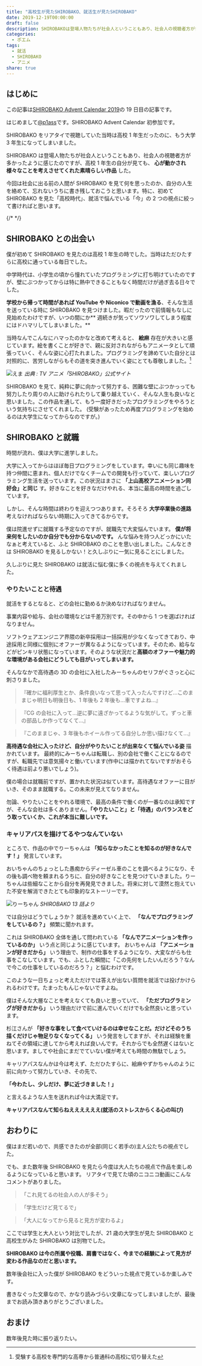 ```yaml
---
title: "高校生が見たSHIROBAKO、就活生が見たSHIROBAKO"
date: 2019-12-19T00:00:00
draft: false
description: SHIROBAKOは登場人物たちが社会人ということもあり、社会人の視聴者方が多かったように感じたのですが、高校1年生の自分が見ても、心が動かされ様々なことを考えさせてくれた素晴らしい作品でした。今回は社会に出る前の人間がSHIROBAKOを見て何を思ったのか、自分の人生を絡めて、忘れないうちに書き残しておこうと思います。特に、初めてSHIROBAKOを見た「高校時代」、就活で悩んでいる「今」の2つの視点に絞って書ければと思います。
categories:
  - ポエム
tags:
  - 就活
  - SHIROBAKO
  - アニメ
share: true
---
```


## はじめに

この記事は[SHIROBAKO Advent Calendar 2019](https://adventar.org/calendars/3902)の 19 日目の記事です。

<ExLinkCard url="https://adventar.org/calendars/3902" />

はじめまして[@p1ass](https://twitter.com/p1ass)です。SHIROBAKO Advent Calendar 初参加です。

SHIROBAKO をリアタイで視聴していた当時は高校 1 年生だったのに、もう大学 3 年生になってしまいました。

SHIROBAKO は登場人物たちが社会人ということもあり、社会人の視聴者方が多かったように感じたのですが、高校 1 年生の自分が見ても、 **心が動かされ様々なことを考えさせてくれた素晴らしい作品** した。

今回は社会に出る前の人間が SHIROBAKO を見て何を思ったのか、自分の人生を絡めて、忘れないうちに書き残しておこうと思います。特に、初めて SHIROBAKO を見た「高校時代」、就活で悩んでいる「今」の 2 つの視点に絞って書ければと思います。

{/* <!--more--> */}

## SHIROBAKO との出会い

僕が初めて SHIROBAKO を見たのは高校 1 年生の時でした。当時はただひたすらに高校に通っている毎日でした。

中学時代は、小学生の頃から憧れていたプログラミングに打ち明けていたのですが、壁にぶつかってからは特に熱中できることもなく時間だけが過ぎ去る日々でした。

**学校から帰って時間があれば YouTube や Niconico で動画を漁る**、そんな生活を送っている時に SHIROBAKO を見つけました。暇だったので前情報もなしに見始めたわけですが、いつの間にか** 週続きが気ってソワソワしてしまう程度にはドハマリしてしまいました。**

当時なんでこんなにハマったのかなと改めて考えると、 **絵麻** 存在が大きいと感じています。絵を書くことが好きで、親に反対されながらもアニメータとして頑張っていく、そんな姿に心打たれました。プログラミングを諦めていた自分とは対照的に、苦労しながらもその道を突き進んでいく姿にとても尊敬しました。[^1]

![えま](ema.png)
_出典 : TV アニメ「SHIROBAKO」公式サイト_

[^1]: 受験する高校を専門的な高専から普通科の高校に切り替えた

SHIROBAKO を見て、純粋に夢に向かって努力する、困難な壁にぶつかっっても努力したり周りの人に助けられたりして乗り越えていく、そんな人生も良いなと思いました。この作品を通して、もう一度好きだったプログラミングをやろうという気持ちにさせてくれました。 (受験があったため再度プログラミングを始めるのは大学生になってからなのですが。)

## SHIROBAKO と就職

時間が流れ、僕は大学に進学しました。

大学に入ってからはほぼ毎日プログラミングをしています。幸いにも同じ趣味を持つ仲間に恵まれ、個人だけでなくチームでの開発も行っていて、楽しいプログラミング生活を送っています。この状況はまさに **「上山高校アニメーション同好会」と同じ** す。好きなことを好きなだけやれる、本当に最高の時間を過ごしています。

しかし、そんな時間は終わりを迎えつつあります。そろそろ **大学卒業後の進路** 考えなければならない時期に入ってきてるからです。

僕は院進せずに就職する予定なのですが、就職先で大変悩んでいます。 **僕が将来何をしたいのか自分でも分からないのです。** んな悩みを持つ人どっかにいたなぁと考えていると、ふと SHIROBAKO のことを思い出しました。こんなときは SHIROBAKO を見るしかない！と久しぶりに一気に見ることにしました。

久しぶりに見た SHIROBAKO は就活に悩む僕に多くの視点を与えてくれました。

### やりたいことと待遇

就活をするとなると、どの会社に勤めるか決めなければなりません。

事業内容や給与、会社の環境などは千差万別です。その中から 1 つを選ばければなりません。

ソフトウェアエンジニア界隈の新卒採用は一括採用が少なくなってきており、中途採用と同様に個別にオファーが異なるようになっています。そのため、給与などがピンキリ状態になっています。そのような状況だと**高額のオファーや魅力的な環境がある会社にどうしても目がいってしまいます。**

そんななかで高待遇の 3D の会社に入社したみーちゃんのセリフがぐさっと心に刺さりました。

> 『確かに福利厚生とか、条件良いなって思って入ったんですけど…このままじゃ明日も明後日も、1 年後も 2 年後も…車ですよね…』

> 『CG の会社に入って…逆に夢に遠ざかってるような気がして。ずっと車の部品しか作ってなくて…』

> 『このままじゃ、3 年後もホイール作ってる自分しか思い描けなくて…』

**高待遇な会社に入ったけど、自分がやりたいことが出来なくて悩んでいる姿** 描かれています。
最終的にみーちゃんは転職し、別の会社で働くことになるのですが、転職先では意気揚々と働いています(作中には描かれてないですがおそらく待遇は前より悪いでしょう)。

僕の場合は就職前ですが、置かれた状況は似ています。高待遇なオファーに目がいき、そのまま就職する。この未来が見えてなりません。

勿論、やりたいことをやれる環境で、最高の条件で働くのが一番なのは承知ですが、そんな会社は多くありません。**「やりたいこと」と「待遇」のバランスをどう取っていくか、これが本当に難しいです。**

### キャリアパスを描けてるやつなんていない

ところで、作品の中でりーちゃんは **「知らなかったことを知るのが好きなんです！」** 発言しています。

おいちゃんのちょっとした愚痴からディーゼル車のことを調べるようになり、その後も調べ物を頼まれるうちに、自分の好きなことを見つけていきました。りーちゃんは些細なことから自分を再発見できました。将来に対して漠然と抱えていた不安を解消できたとても印象的なストーリーです。

![りーちゃん](ri-chan.jpg)
_SHIROBAKO 13 話より_

では自分はどうでしょうか？
就活を進めていく上で、 **「なんでプログラミングをしているの？」** 頻繁に聞かれます。

これは SHIROBAKO 全体を通して問われている **「なんでアニメーションを作っているのか」** いう点と同じように感じています。
おいちゃんは **「アニメーションが好きだから」** いう理由で、制作の仕事をするようになり、大変ながらも仕事をこなしています。でも、ふとした瞬間に「この先何をしたいんだろう？なんで今この仕事をしているのだろう？」と悩むわけです。

このような一日ちょっと考えただけでは答えが出ない質問を就活では投げかけられるわけです。たまったもんじゃないですよね。

僕はそんな大層なことを考えなくても良いと思っていて、 **「ただプログラミングが好きだから」** いう理由だけで前に進んでいくだけでも全然良いと思っています。

杉江さんが **「好きな事をして食べていけるのは幸せなことだ。だけどそのうち描くだけじゃ物足りなくなってくる」** いう発言をしてますが、それは経験を重ねてその領域に達してから考えれば良いんです。それからでも全然遅くはないと思います。ましてや社会にまだでていない僕が考えても時間の無駄でしょう。

キャリアパスなんかは今は考えず、ただひたすらに、絵麻やずかちゃんのように前に向かって努力していき、その先で、

**「今わたし、少しだけ、夢に近づきました！」**

と言えるような人生を送れれば今は大満足です。

**キャリアパスなんて知らねええええええ(就活のストレスからくる心の叫び)**

## おわりに

僕はまだ若いので、共感できたのが全部(同じく若手の)主人公たちの視点でした。

でも、また数年後 SHIROBAKO を見たら今度は大人たちの視点で作品を楽しめるようになっていると思います。
リアタイで見てた頃のニコニコ動画にこんなコメントがありました。

> 「これ見てるの社会人の人が多そう」

> 「学生だけど見てるで」

> 「大人になってから見ると見方が変わるよ」

ここでは学生と大人という対比でしたが、21 歳の大学生が見た SHIROBAKO と高校生がみた SHIROBAKO は別物でした。

**SHIROBAKO は今の所属や役職、肩書ではなく、今までの経験によって見方が変わる作品なのだと思います。**

数年後会社に入った僕が SHIROBAKO をどういった視点で見ているか楽しみです。

書きなぐった文章なので、かなり読みづらい文章になってしまいましたが、最後までお読み頂きありがとうございました。

## おまけ

数年後見た時に振り返りたい。

<Twitter url="https://twitter.com/p1ass/status/1207189354868658177" />
